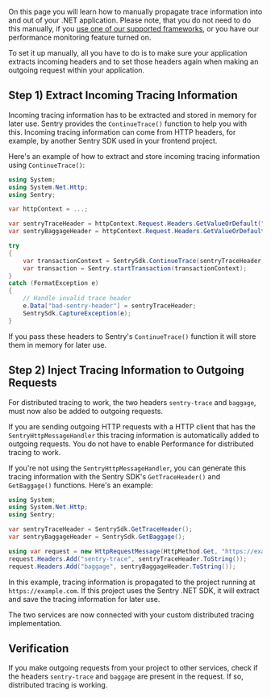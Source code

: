 On this page you will learn how to manually propagate trace information into and out of your .NET application. Please note, that you do not need to do this manually, if you [use one of our supported frameworks](/platforms/dotnet/usage/distributed-tracing/#how-to-use-distributed-tracing), or you have our <PlatformLink to="/performance/">performance monitoring feature</PlatformLink> turned on.

To set it up manually, all you have to do is to make sure your application extracts incoming headers and to set those headers again when making an outgoing request within your application.

## Step 1) Extract Incoming Tracing Information

Incoming tracing information has to be extracted and stored in memory for later use. Sentry provides the `ContinueTrace()` function to help you with this. Incoming tracing information can come from HTTP headers, for example, by another Sentry SDK used in your frontend project.

Here's an example of how to extract and store incoming tracing information using `ContinueTrace()`:

```csharp
using System;
using System.Net.Http;
using Sentry;

var httpContext = ...;

var sentryTraceHeader = httpContext.Request.Headers.GetValueOrDefault("sentry-trace");
var sentryBaggageHeader = httpContext.Request.Headers.GetValueOrDefault("baggage");

try
{
    var transactionContext = SentrySdk.ContinueTrace(sentryTraceHeader, sentryBaggageHeader);
    var transaction = Sentry.startTransaction(transactionContext);
}
catch (FormatException e)
{
    // Handle invalid trace header
    e.Data["bad-sentry-header"] = sentryTraceHeader;
    SentrySdk.CaptureException(e);
}
```

If you pass these headers to Sentry's `ContinueTrace()` function it will store them in memory for later use.

## Step 2) Inject Tracing Information to Outgoing Requests

For distributed tracing to work, the two headers `sentry-trace` and `baggage`, must now also be added to outgoing requests.

If you are sending outgoing HTTP requests with a HTTP client that has the `SentryHttpMessageHandler` this tracing information is automatically added to outgoing requests. You do not have to enable Performance for distributed tracing to work.

If you're not using the `SentryHttpMessageHandler`, you can generate this tracing information with the Sentry SDK's `GetTraceHeader()` and `GetBaggage()` functions. Here's an example:

```csharp
using System;
using System.Net.Http;
using Sentry;

var sentryTraceHeader = SentrySdk.GetTraceHeader();
var sentryBaggageHeader = SentrySdk.GetBaggage();

using var request = new HttpRequestMessage(HttpMethod.Get, "https://example.com");
request.Headers.Add("sentry-trace", sentryTraceHeader.ToString());
request.Headers.Add("baggage", sentryBaggageHeader.ToString());

```

In this example, tracing information is propagated to the project running at `https://example.com`. If this project uses the Sentry .NET SDK, it will extract and save the tracing information for later use.

The two services are now connected with your custom distributed tracing implementation.

## Verification

If you make outgoing requests from your project to other services, check if the headers `sentry-trace` and `baggage` are present in the request. If so, distributed tracing is working.
